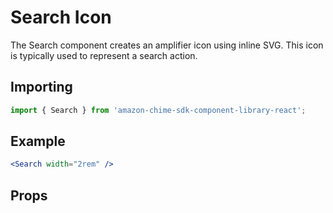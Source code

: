 

# Search Icon

The Search component creates an amplifier icon using inline SVG. This icon is typically used to represent a search action.

## Importing

```javascript
import { Search } from 'amazon-chime-sdk-component-library-react';
```

## Example

<ThemeProvider theme={lightTheme}>
  <Preview>
    <Search width="2rem" />
  </Preview>
</ThemeProvider>

```jsx
<Search width="2rem" />
```

## Props

<Props of={Search} />
